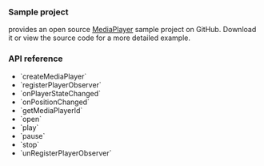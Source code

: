 
<PlatformWrapper platform="react-native">

### Sample project

<Vg k="COMPANY"/> provides an open source [MediaPlayer](https://github.com/AgoraIO-Extensions/react-native-agora/blob/main/example/src/examples/advanced/MediaPlayer/MediaPlayer.tsx) sample project on GitHub. Download it or view the source code for a more detailed example.

### API reference

- <Link to="{{global.API_REF_RN_ROOT}}/class_irtcengine.html#api_irtcengine_createmediaplayer">`createMediaPlayer`</Link>
- <Link to="{{global.API_REF_RN_ROOT}}/class_imediaplayer.html#api_imediaplayer_registerplayersourceobserver">`registerPlayerObserver`</Link>
- <Link to="{{global.API_REF_RN_ROOT}}/class_imediaplayersourceobserver.html#callback_imediaplayersourceobserver_onplayersourcestatechanged">`onPlayerStateChanged`</Link>
- <Link to="{{global.API_REF_RN_ROOT}}/class_imediaplayersourceobserver.html#callback_imediaplayersourceobserver_onpositionchanged">`onPositionChanged`</Link>
- <Link to="{{global.API_REF_RN_ROOT}}/class_imediaplayer.html#api_imediaplayer_getmediaplayerid">`getMediaPlayerId`</Link>
- <Link to="{{global.API_REF_RN_ROOT}}/class_imediaplayer.html#api_imediaplayer_open">`open`</Link>
- <Link to="{{global.API_REF_RN_ROOT}}/class_imediaplayer.html#api_imediaplayer_play">`play`</Link>
- <Link to="{{global.API_REF_RN_ROOT}}/class_imediaplayer.html#api_imediaplayer_pause">`pause`</Link>
- <Link to="{{global.API_REF_RN_ROOT}}/class_imediaplayer.html#api_imediaplayer_stop">`stop`</Link>
- <Link to="{{global.API_REF_RN_ROOT}}/class_imediaplayer.html#api_imediaplayer_unregisterplayersourceobserver">`unRegisterPlayerObserver`</Link>

</PlatformWrapper>